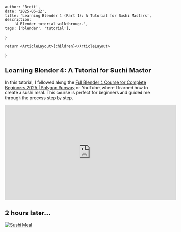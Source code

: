
    author: 'Brett',
    date: '2025-05-22',
    title: 'Learning Blender 4 (Part 1): A Tutorial for Sushi Masters',
    description:
        'A Blender tutorial walkthrough.',
    tags: ['blender', 'tutorial'],
}

    return <ArticleLayout>{children}</ArticleLayout>

}

## Learning Blender 4: A Tutorial for Sushi Master

In this tutorial, I followed along the [Full Blender 4 Course for Complete Beginners 2025 | Polygon Runway](https://www.youtube.com/watch?v=r6ZQil-zd5Y&ab_channel=PolygonRunway) on YouTube, where I learned how to create a sushi meal. This course is perfect for beginners and guided me through the process step by step.

<iframe 
    width="560"
    height="315"
    src="https://www.youtube.com/embed/r6ZQil-zd5Y?si=PZw78F6ULkbZKJAH"
    title="YouTube video player"
    frameBorder="0"
    allow="accelerometer; autoplay; clipboard-write; encrypted-media; gyroscope; picture-in-picture; web-share"
    referrerPolicy="strict-origin-when-cross-origin"
    allowFullScreen
    className="place-self-center"
    >
</iframe>

## 2 hours later...

[![Sushi Meal](/sushi.jpeg)]()